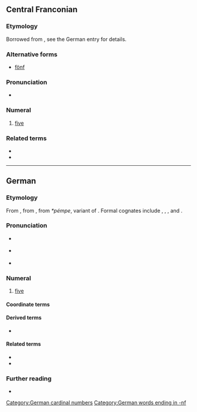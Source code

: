 {{also|Fünf}}
==Central Franconian==
{{cardinalbox|gmw-cfr|4|5|6|vier|sechs|ord=fünfte}}

===Etymology===
Borrowed from {{der|gmw-cfr|de|fünf}}, see the German entry for details.

===Alternative forms===
* [[fönf]] {{a|Ripuarian outside Cologne}}

===Pronunciation===
* {{IPA|gmw-cfr|[fʏnəf]}}

===Numeral===
{{head|gmw-cfr|numeral}}

# {{a|Kölsch}} [[five]] {{gloss|numerical value represented by the symbol 5}}

===Related terms===
* {{l|gmw-cfr|fuffzehn}}
* {{l|gmw-cfr|fuffzich}}

----

==German==
{{cardinalbox|de|4|5|6|vier|sechs|ord=fünfte}}

===Etymology===
From {{inh|de|goh|fimf}}, from {{inh|de|gem-pro|*fimf}}, from ''*pémpe'', variant of {{inh|de|ine-pro|*pénkʷe}}. Formal cognates include {{cog|nl|vijf}}, {{cog|en|five}}, {{cog|yi|פֿינף}}, {{cog|got|𐍆𐌹𐌼𐍆}} and {{cog|fo|fimm}}.

===Pronunciation===
* {{a|standard}} {{IPA|de|/fʏnf/}}
* {{a|colloquial|regional}} {{IPA|de|/fʏmf/}}
* {{audio|de|De-fünf.ogg}}

===Numeral===
{{head|de|numeral}}

# [[five]] {{gloss|numerical value represented by the Arabic numeral 5; or ''describing a set with five elements''}}

====Coordinate terms====
{{de-cardinal}}

====Derived terms====
* {{l|de|Fünfklang}}

====Related terms====
* {{l|de|fünfzig}}
* {{l|de|fünfzehn}}

===Further reading===
* {{R:Duden}}

[[Category:German cardinal numbers]]
[[Category:German words ending in -nf]]